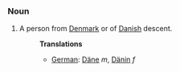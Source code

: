 ===Noun===
#A person from [[Denmark]] or of [[Danish]] descent.
#:'''Translations'''
#:*[[German]]: [[Däne]] ''m'', [[Dänin]] ''f''